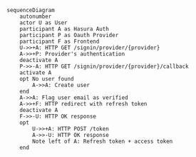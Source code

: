 ```mermaid
sequenceDiagram
	autonumber
	actor U as User
	participant A as Hasura Auth
	participant P as Oauth Provider
	participant F as Frontend
	U->>+A: HTTP GET /signin/provider/{provider}
	A->>+P: Provider's authentication
	deactivate A
	P->>-A: HTTP GET /signin/provider/{provider}/callback
	activate A
	opt No user found
		A->>A: Create user
	end
	A->>A: Flag user email as verified
	A->>+F: HTTP redirect with refresh token
	deactivate A
	F->>-U: HTTP OK response
	opt
		U->>+A: HTTP POST /token
		A->>-U: HTTP OK response
		Note left of A: Refresh token + access token
	end
```
